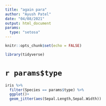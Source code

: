 ```yaml
---
title: "again para"
author: "Ayush Patel"
date: "04/08/2021"
output: html_document
params:
  type: "setosa"
---
```


```r
knitr::opts_chunk$set(echo = FALSE)
```

```r
library(tidyverse)
```

# `r params$type`

```r
iris %>% 
  filter(Species == params$type) %>% 
  ggplot()+
  geom_jitter(aes(Sepal.Length,Sepal.Width))
```


